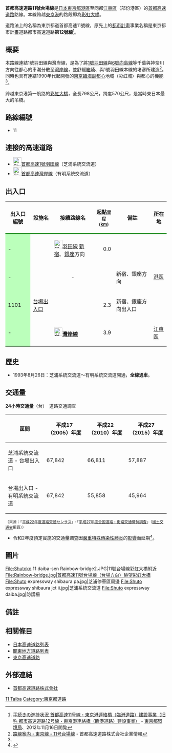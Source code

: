{{Infobox_road
|級別、所屬系統  = [[首都高速道路|首都高速道路]]
|徽號             = [[File:Shuto_Urban_Expwy_Sign_0011.svg|100px]]
|名稱             = 首都高速11號台場線
|地圖             = [[File:Tokyo_Metropolitan_Expressway_map-ja-4.svg|200px]]
|總長             = 5.0
|開通             = 1993年
|起點             = [[東京都|東京都]][[港區_(東京都)|港區]]（{{link-ja|芝浦系統交流道|芝浦ジャンクション}}）
|終點             = 東京都[[江東區_(東京都)|江東區]]（{{link-ja|有明系統交流道|有明ジャンクション}}）
|主要連接道路     = <!-- 首都高速との接続のみ記載 -->[[File:Shuto_Urban_Expwy_Sign_1-Haneda.svg|24px]][[首都高速1號羽田線|1號羽田線]]<br />[[File:Shuto_Urban_Expwy_Sign_B.svg|24px]][[首都高速灣岸線|灣岸線]]
}}
'''首都高速道路11號台場線'''是[[日本|日本]][[東京都|東京都]][[港區_(東京)|港區]]{{link-ja|芝浦系統交流道|芝浦ジャンクション}}至同都[[江東區_(東京)|江東區]]（部份港區）{{link-ja|有明系統交流道|有明ジャンクション}}的[[首都高速道路|首都高速道路]]路線。本線跨越[[東京港|東京港]]的路段即為[[彩虹大橋|彩虹大橋]]。

道路法上的名稱為東京都道首都高速11號線，原先{{link-ja|都市計畫法|都市計画法}}上的[[都市計畫|都市計畫]]事業名稱是東京都市計畫道路都市高速道路'''第12號線'''<ref>[http://www.kankyo.metro.tokyo.jp/assessment/information/projects_list/23dtl.html 手続きの進捗状況 首都高速11号線・東京港連絡橋（臨港道路）建設事業（旧称 都市高速道路12号線・東京港連絡橋（臨港道路）建設事業）] {{Wayback|url=http://www.kankyo.metro.tokyo.jp/assessment/information/projects_list/23dtl.html |date=20151222104650 }} - [[東京都環境局|東京都環境局]]、2012年11月16日閲覧</ref>。

== 概要 ==
本路線連結1號羽田線與灣岸線，是為了將[[首都高速1號羽田線|1號羽田線]]與[[首都高速6號向島線|6號向島線]]等千葉與神奈川方向往都心的車潮分散至[[首都高速灣岸線|灣岸線]]，並舒緩[[箱崎系統交流道|箱崎]]、{{link-ja|江戶橋系統交流道|江戸橋ジャンクション}}與1號羽田線本線的堵塞所建造<ref name="company">[http://www.shutoko.co.jp/company/database/route/o_toshin#o_daiba 路線案内・東京線 - 11号台場線] {{Wayback|url=http://www.shutoko.co.jp/company/database/route/o_toshin#o_daiba |date=20150122011925 }} - 首都高速道路株式会社企業情報</ref>。同時也具有連結1990年代起開發的[[東京臨海副都心|東京臨海副都心]]地域（彩虹城）與都心的機能<ref name="company"/>。

跨越東京港第一航路的[[彩虹大橋|彩虹大橋]]，全長798公尺，跨度570公尺，是當時東日本最大的吊橋。

== 路線編號 ==
* 11

== 連接的高速道路 ==
* [[File:Shuto_Urban_Expwy_Sign_1-Haneda.svg|26px]][[首都高速1號羽田線|首都高速1號羽田線]]（芝浦系統交流道）
* [[File:Shuto_Urban_Expwy_Sign_B.svg|26px]][[首都高速灣岸線|首都高速灣岸線]]（有明系統交流道）


== 出入口 ==
{|class="wikitable"
|-
!style="border-bottom:3px solid green;"|出入口編號
!style="border-bottom:3px solid green;"|設施名
!style="border-bottom:3px solid green;"|接續路線名
!style="border-bottom:3px solid green;"|起點<small>里程</small><br /><small>([[km|km]])</small>
!style="border-bottom:3px solid green;"|備註
!style="border-bottom:3px solid green"|所在地
|-
!style="background-color:#BFB;"|-
|{{link-ja|芝浦系統交流道|芝浦ジャンクション}}
|[[File:Shuto_Urban_Expwy_Sign_1-Haneda.svg|26px]][[首都高速1號羽田線|羽田線]] [[新宿出入口|新宿]]、[[銀座出入口|銀座]]方向
|style="text-align:right;"|0.0
|
|rowspan="3"|[[港區_(東京都)|港區]]
|-
!style="background-color:#BFB;"|-
|{{link-ja|芝浦停車區|芝浦パーキングエリア}}
|style="text-align:center;"|-
|style="text-align:right;"|
|新宿、銀座方向
|-
!style="background-color:#BFB;"|1101
|[[台場出入口|台場出入口]]
|
|style="text-align:right;"|2.3
|新宿、銀座方向出入口
|-
!style="background-color:#BFB;"|-
|'''{{link-ja|有明系統交流道|有明ジャンクション}}'''
|'''[[File:Shuto_Urban_Expwy_Sign_B.svg|26px]][[首都高速灣岸線|灣岸線]]'''
|style="text-align:right;"|3.9
|
|[[江東區_(東京都)|江東區]]
|}

== 歷史 ==
* 1993年8月26日：芝浦系統交流道～有明系統交流道開通，'''全線通車'''。

== 交通量 ==
'''24小時交通量'''（台）　道路交通調查

{| class="wikitable" style="text-align:center"
! 區間 !! 平成17（2005）年度 !! 平成22（2010）年度 !! 平成27（2015）年度
|-
| 芝浦系統交流道 - 台場出入口 || 67,842 || 66,811 || 57,887
|-
| 台場出入口 - 有明系統交流道 || 67,842 || 55,858 || 45,964
|}
<small>（來源：「[https://www.mlit.go.jp/road/census/h22-1/ 平成22年度道路交通センサス]」・「[https://www.mlit.go.jp/road/census/h27/index.html 平成27年度全国道路・街路交通情勢調査]」（[[國土交通省|國土交通省]]網頁））</small>

* 令和2年度預定實施的交通量調査因[[嚴重特殊傳染性肺炎|嚴重特殊傳染性肺炎]]的[[嚴重特殊傳染性肺炎疫情對日本社會經濟的影響|影響]]而延期<ref name="r2tyousa">{{Cite web|url=https://www1.mlit.go.jp/road/ir/ir-council/ict/pdf04/01.pdf|title=令和2年度全国道路・街路交通情勢調査の延期について|date=2020-10-14|accessdate=2021-05-09|publisher=国土交通省 道路局|format=PDF}}</ref>。

== 圖片 ==
<gallery>
File:Shutoko 11 daiba-sen Rainbow-bridge2.JPG|11號台場線彩虹大橋附近
File:Rainbow-bridge.jpg|首都高速11號台場線（台場方向）眺望[[彩虹大橋|彩虹大橋]]
File:Shuto expressway shibaura pa.jpg|芝浦停車區周邊
File:Shuto expressway shibaura jct ii.jpg|芝浦系統交流道
File:Shuto expressway daiba.jpg|防護柵
</gallery>

== 備註 ==
{{Reflist}}

== 相關條目 ==
*[[日本高速道路列表|日本高速道路列表]]
*[[關東地方道路列表|關東地方道路列表]]
*[[東京高速道路|東京高速道路]]

== 外部連結 ==
{{Commons|Category:Route 11 (Shuto Expressway)}}
{{osm box|r|4257564}}
*[https://www.shutoko.co.jp/ 首都高速道路株式會社]

{{首都高速11號台場線}}
{{首都高速道路}}
{{DEFAULTSORT:Shudo Kosoku 11 Taiba-sen}}
[[Category:首都高速道路|11 Taiba]]
[[Category:東京都道路|Category:東京都道路]]